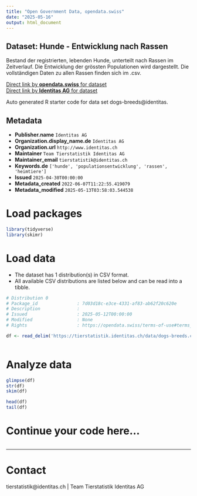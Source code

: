 ```yaml
---
title: "Open Government Data, opendata.swiss"
date: "2025-05-16"
output: html_document
---
```


## Dataset: Hunde - Entwicklung nach Rassen

Bestand der registrierten, lebenden Hunde, unterteilt nach Rassen im Zeitverlauf. Die Entwicklung der grössten Populationen wird dargestellt. Die vollständigen Daten zu allen Rassen finden sich im .csv.

[Direct link by **opendata.swiss** for dataset](https://opendata.swiss/de/dataset/hunde-entwicklung-nach-rassen)<br>
[Direct link by **Identitas AG** for dataset](https://tierstatistik.identitas.ch/)

Auto generated R starter code for data set dogs-breeds@identitas.

## Metadata

- **Publisher.name** `Identitas AG`
- **Organization.display_name.de** `Identitas AG`
- **Organization.url** `http://www.identitas.ch`
- **Maintainer** `Team Tierstatistik Identitas AG`
- **Maintainer_email** `tierstatistik@identitas.ch`
- **Keywords.de** `['hunde', 'populationsentwicklung', 'rassen', 'heimtiere']`
- **Issued** `2025-04-30T00:00:00`
- **Metadata_created** `2022-06-07T11:22:55.419079`
- **Metadata_modified** `2025-05-13T03:58:03.544538`


# Load packages

```r

library(tidyverse)
library(skimr)

```

# Load data

-   The dataset has 1 distribution(s) in CSV format.
-   All available CSV distributions are listed below and can be read into a tibble.

```r

# Distribution 0
# Package_id               : 7d03d18c-e3ce-4331-af83-ab62f20c620e
# Description              : 
# Issued                   : 2025-05-12T00:00:00
# Modified                 : None
# Rights                   : https://opendata.swiss/terms-of-use#terms_by

df <- read_delim('https://tierstatistik.identitas.ch/data/dogs-breeds.csv')



```

# Analyze data

```r

glimpse(df)
str(df)
skim(df)

head(df)
tail(df)

```

# Continue your code here...

```r

```

------------------------------------------------------------------------

# Contact

tierstatistik@identitas.ch | Team Tierstatistik Identitas AG

